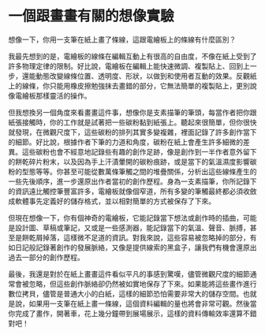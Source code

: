 # 一個跟畫畫有關的想像實驗

想像一下，你用一支筆在紙上畫了條線，這跟電繪板上的條線有什麼區別？

我最先想到的是，電繪板的線條在編輯互動上有很高的自由度，不像在紙上受到了許多物理定律的限制。好比說，電繪板在編輯上能快速微調、複製貼上、回到上一步，還能動態改變線條位置、透明度、形狀，以做到和使用者互動的效果。反觀紙上的線條，你只能用橡皮擦勉強抹去畫錯的部分，它無法簡單的複製貼上，更別說像電繪板那樣靈活的操作。

但我想換另一個角度來看畫畫這件事，想像你是支素描筆的筆頭，每當作者把你跟紙張接觸時，你的工作就是試著把一些碳粉黏到紙張上。聽起來很簡單，但你很快就發現，在微觀尺度下，這些碳粉的排列其實多變複雜，裡面記錄了許多創作當下的細節。好比說，根據作者下筆的力道和角度，碳粉在紙上會產生許多細微的差異。這些碳粉也會不經意地記錄些有趣的創作足跡，像是創作到一半作者意外留下的餅乾碎片粉末，以及因為手上汗漬暈開的碳粉痕跡，或是當下的氣溫濕度影響碳粉的型態等等。你甚至可能從數萬條筆觸之間的堆疊關係，分析出這些線條產生的一些先後順序，進一步還原出作者當初的創作歷程。身為一支素描筆，你所記錄下的資訊遠比觸控筆豐富許多，電繪板就像個窄道，所有多變的筆觸最終都必須收斂成軟體事先定義好的儲存格式，並以相對簡單的方式被保存了下來。

但現在想像一下，你有個神奇的電繪板，它能記錄當下想法或創作時的插曲，可能是設計圖、草稿或筆記，又或是一些感測器，能記錄當下的氣溫、聲音、脈搏，甚至是餅乾屑掉落，這樣微不足道的資訊。對我來說，這些容易被忽略掉的部分，有如日記般記錄著創作的發展脈絡，又像是提供線索的黑盒子，讓我們有機會還原出過去一部分的創作歷程。

最後，我還是對於在紙上畫畫這件看似平凡的事感到驚嘆，儘管微觀尺度的細節通常會被忽略，但這些創作脈絡卻仍然被如實地保存了下來。如果能將這些畫作進行數位拷貝，儘管是普通大小的白紙，這樣的細節恐怕需要非常大的儲存空間。也就是說，如果用一支筆在紙上畫一條線，這個資料編輯的量也將會非常可觀。然後當你完成了畫作，開著車，花上幾分鐘帶到展場展示，這樣的資料傳輸效率還算不錯對吧！
